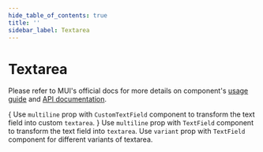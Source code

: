 ```yaml
---
hide_table_of_contents: true
title: ''
sidebar_label: Textarea
---
```




<h1 className='!m-0'>Textarea</h1>

<div className='template-bg-color' />

Please refer to MUI's official docs for more details on component's [usage guide](https://mui.com/material-ui/react-text-field/#multiline) and [API documentation](https://mui.com/material-ui/react-text-field/#api).

<Grid container spacing={6}>
  <Grid size={{ xs: 12 }}>
    <CardSnippet
      title='Variants'
      code={SourceCodeTextareaCustom}
    >
      {
        <Typography className='mbe-4'>
          Use <code>multiline</code> prop with <code>CustomTextField</code> component to transform the text field into custom <code>textarea</code>.
        </Typography>
      }
      <TextareaCustom />
    </CardSnippet>
  </Grid>
  <Grid size={{ xs: 12 }}>
    <CardSnippet
      title='Variants'
      code={SourceCodeTextareaVariant}
    >
      <Typography className='mbe-4'>
        Use <code>multiline</code> prop with <code>TextField</code> component to transform the text field into <code>textarea</code>. Use <code>variant</code> prop with <code>TextField</code> component for different variants of textarea.
      </Typography>
      <TextareaVariant />
    </CardSnippet>
  </Grid>
</Grid>